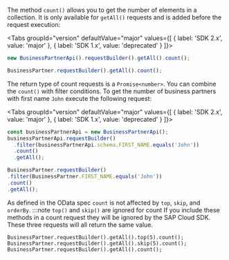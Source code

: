 
The method `count()` allows you to get the number of elements in a collection.
It is only available for `getAll()` requests and is added before the request execution:

<Tabs groupId="version" defaultValue="major" values={[ { label: 'SDK 2.x', value: 'major' }, { label: 'SDK 1.x', value: 'deprecated' } ]}>
<TabItem value="major">

```ts
new BusinessPartnerApi().requestBuilder().getAll().count();
```

</TabItem>
<TabItem value="deprecated">

```ts
BusinessPartner.requestBuilder().getAll().count();
```

</TabItem>
</Tabs>



The return type of count requests is a `Promise<number>`.
You can combine the `count()` with filter conditions.
To get the number of business partners with first name `John` execute the following request:

<Tabs groupId="version" defaultValue="major" values={[ { label: 'SDK 2.x', value: 'major' }, { label: 'SDK 1.x', value: 'deprecated' } ]}>
<TabItem value="major">

```ts
const businessPartnerApi = new BusinessPartnerApi();
businessPartnerApi.requestBuilder()
  .filter(businessPartnerApi.schema.FIRST_NAME.equals('John'))
  .count()
  .getAll();
```

</TabItem>
<TabItem value="deprecated">

  ```ts
BusinessPartner.requestBuilder()
  .filter(BusinessPartner.FIRST_NAME.equals('John'))
  .count()
  .getAll();
```

</TabItem>
</Tabs>



As defined in the OData spec `count` is not affected by `top`, `skip`, and `orderBy`.
:::note `top()` and `skip()` are ignored for count
If you include these methods in a count request they will be ignored by the SAP Cloud SDK.
These three requests will all return the same value.

```
BusinessPartner.requestBuilder().getAll().top(5).count();
BusinessPartner.requestBuilder().getAll().skip(5).count();
BusinessPartner.requestBuilder().getAll().count();
```
